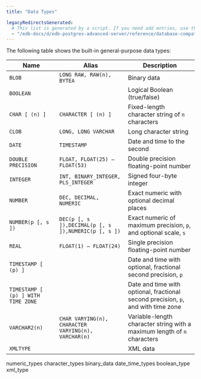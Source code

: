 ```yaml
---
title: "Data Types"

legacyRedirectsGenerated:
  # This list is generated by a script. If you need add entries, use the `legacyRedirects` key.
  - "/edb-docs/d/edb-postgres-advanced-server/reference/database-compatibility-for-oracle-developers-reference-guide/10/Database_Compatibility_for_Oracle_Developers_Reference_Guide.1.011.html"
---
```


<div id="data_types" class="registered_link"></div>

The following table shows the built-in general-purpose data types:

| Name                               | Alias                                               | Description                                                                       |
| ---------------------------------- | --------------------------------------------------- | --------------------------------------------------------------------------------- |
| `BLOB`                             | `LONG RAW, RAW(n), BYTEA`                           | Binary data                                                                       |
| `BOOLEAN`                          |                                                     | Logical Boolean (true/false)                                                      |
| `CHAR [ (n) ]`                     | `CHARACTER [ (n) ]`                                 | Fixed-length character string of `n` characters                                   |
| `CLOB`                             | `LONG, LONG VARCHAR`                                | Long character string                                                             |
| `DATE`                             | `TIMESTAMP`                                         | Date and time to the second                                                       |
| `DOUBLE PRECISION`                 | `FLOAT, FLOAT(25) – FLOAT(53)`                      | Double precision floating-point number                                            |
| `INTEGER`                          | `INT, BINARY_INTEGER, PLS_INTEGER`                  | Signed four-byte integer                                                          |
| `NUMBER`                           | `DEC, DECIMAL, NUMERIC`                             | Exact numeric with optional decimal places                                        |
| `NUMBER(p [, s ])`                 | `DEC(p [, s ]),DECIMAL(p [, s ]),NUMERIC(p [, s ])` | Exact numeric of maximum precision, `p`, and optional scale, `s`                  |
| `REAL`                             | `FLOAT(1) – FLOAT(24)`                              | Single precision floating-point number                                            |
| `TIMESTAMP [ (p) ]`                |                                                     | Date and time with optional, fractional second precision, `p`                     |
| `TIMESTAMP [ (p) ] WITH TIME ZONE` |                                                     | Date and time with optional, fractional second precision, `p`, and with time zone |
| `VARCHAR2(n)`                      | `CHAR VARYING(n), CHARACTER VARYING(n), VARCHAR(n)` | Variable-length character string with a maximum length of `n` characters          |
| `XMLTYPE`                          |                                                     | XML data                                                                          |

<div class="toctree" maxdepth="3">

numeric_types character_types binary_data date_time_types boolean_type xml_type

</div>
